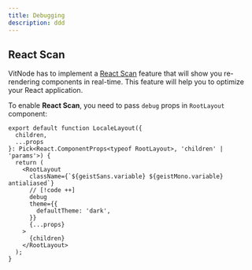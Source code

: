 ```yaml
---
title: Debugging
description: ddd
---
```


## React Scan

VitNode has to implement a [React Scan](https://react-scan.com/) feature that will show you re-rendering components in real-time. This feature will help you to optimize your React application.

To enable **React Scan**, you need to pass `debug` props in `RootLayout` component:

```tsx title="src/app/[locale]/layout.tsx"
export default function LocaleLayout({
  children,
  ...props
}: Pick<React.ComponentProps<typeof RootLayout>, 'children' | 'params'>) {
  return (
    <RootLayout
      className={`${geistSans.variable} ${geistMono.variable} antialiased`}
      // [!code ++]
      debug
      theme={{
        defaultTheme: 'dark',
      }}
      {...props}
    >
      {children}
    </RootLayout>
  );
}
```
